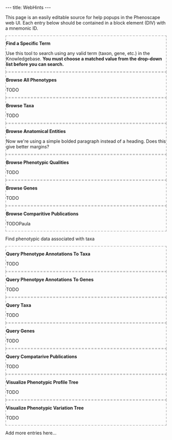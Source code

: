 ---
title: WebHints
---

<!--
@import "/wg/phenoscape/index.php?title=Jimallman:AjaxBlocks.css&action=raw&ctype=text/css";
-->

This page is an easily editable source for help popups in the Phenoscape web UI. Each entry below should be contained in a block element (DIV) with a mnemonic ID.


<div id="FindSpecificTerm" style="border: 2px dashed silver;">
'''Find a Specific Term'''

Use this tool to search using any valid term (taxon, gene, etc.) in the Knowledgebase. '''You must choose a matched value from the drop-down list before you can search.'''
</div>


<div id="BrowseAllPhenotypes" style="border: 2px dashed silver;">
'''Browse All Phenotypes'''

TODO
</div>


<div id="BrowseTaxa" style="border: 2px dashed silver;">
'''Browse Taxa'''

TODO
</div>


<div id="BrowseAnatomicalEntities" style="border: 2px dashed silver;">
'''Browse Anatomical Entities'''

Now we're using a simple bolded paragraph instead of a heading. Does this give better margins?
</div>


<div id="BrowsePhenotypicQualities" style="border: 2px dashed silver;">
'''Browse Phenotypic Qualities'''

TODO
</div>


<div id="BrowseGenes" style="border: 2px dashed silver;">
'''Browse Genes'''

TODO
</div>


<div id="BrowseComparitivePublications" style="border: 2px dashed silver;">
'''Browse Comparitive Publications'''

TODOPaula
</div>

Find phenotypic data associated with taxa

<div id="QueryPhenotypeAnnotationsToTaxa" style="border: 2px dashed silver;">
'''Query Phenotype Annotations To Taxa'''

TODO
</div>


<div id="QueryPhenotpyeAnnotationsToGenes" style="border: 2px dashed silver;">
'''Query Phenotpye Annotations To Genes'''

TODO
</div>


<div id="QueryTaxa" style="border: 2px dashed silver;">
'''Query Taxa'''

TODO
</div>


<div id="QueryGenes" style="border: 2px dashed silver;">
'''Query Genes'''

TODO
</div>


<div id="QueryCompatarivePublications" style="border: 2px dashed silver;">
'''Query Compatarive Publications'''

TODO
</div>


<div id="VisualizePhenotypicProfileTree" style="border: 2px dashed silver;">
'''Visualize Phenotypic Profile Tree'''

TODO
</div>


<div id="VisualizePhenotypicVariationTree" style="border: 2px dashed silver;">
'''Visualize Phenotypic Variation Tree'''

TODO
</div>




Add more entries here...